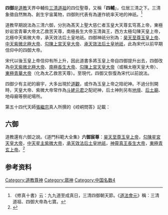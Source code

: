 {{道教}}
'''四御'''是[[道教|道教]]天界中輔佐[[三清道祖|三清道祖]]的四位聖尊，又稱「'''四輔'''」，位居三清之下。三清象徵自然無為、創生宇宙萬物，四御則代表有為運作統率天地的神祇。<ref>《修真十書》云：九九道至成真日，三清四御朝天節。《[[道法會元|道法會元]]》稱：三清道祖、四御大帝為七寶。</ref>

道教早期說法為三清六御，分別為髙天上聖大慈仁者玉皇大天尊玄穹髙上帝，東極妙岩宮青華大帝太乙救苦天尊，南極長生大帝玉清眞王，西方太極勾陳天皇上帝，北極中天紫微大帝，承天效法后土皇地祇。四御神祇分別為：[[玉皇大帝|昊天至尊玉皇上帝]]、[[紫微大帝|中天紫微北極大帝]]、[[勾陳大帝|勾陳上宮天皇大帝]]、[[后土|承天效法后土皇地祇]]，此為宋代以前早期信仰中的四御大帝。

宋代以後玉皇上帝信仰有所上升，因此道書多將玉皇上帝自四御提升出去，四御改為[[紫微大帝|中天紫微北極大帝]]、[[長生大帝|南極長生大帝]]、[[勾陳大帝|勾陳上宮天皇大帝]]（或稱太極天皇大帝）、[[青華大帝|東極青華大帝]]（化為太乙救苦天尊）。至現代，四御又恢復為宋代以前說法。

四御少有主祀的廟宇，大多出現於[[道觀|道觀]]，或作為玉皇上帝之陪祀神。不過分別開時，天皇大帝、紫微大帝常作為[[斗姥元君|斗姥元君]]之配祀神，后土神則另有[[地壇|地壇]]、[[后土廟|后土廟]]、地母廟等祭祀場所。

第五十四代天師[[張繼宗|張繼宗]]真人所撰的《崆峒問答》記載：
{{quote|二八二问：“何谓四御？”<br>答曰：“玉帝即为万天帝主；后土为万地帝主；紫微居北为万星帝主；勾陈即天皇为万雷帝主。此即四御也。”}}

==六御==
道教還有六御之說。《道門科範大全集》'''六御宸尊'''：[[玉皇大帝|昊天至尊玉皇上帝]]，[[天皇大帝|勾陳星宮天皇大帝]]，[[紫微大帝|中天星主紫微大帝]]，[[后土|承天效法后土皇地祇]]，[[南極仙翁|神霄真王長生大帝]]，[[太乙救苦天尊|東極青玄上帝]]。<ref>{{Cite book|title = 道門科範大全集|last = 杜光庭、仲勵|first = |publisher = |year = 唐、宋|isbn = |location = |pages = 卷之二十四、卷之二十五}}</ref>

==参考资料==
{{reflist}}
[[Category:道教尊神|Category:道教尊神]]
[[Category:眾神|Category:眾神]]
[[Category:中国名数4|Category:中国名数4]]
